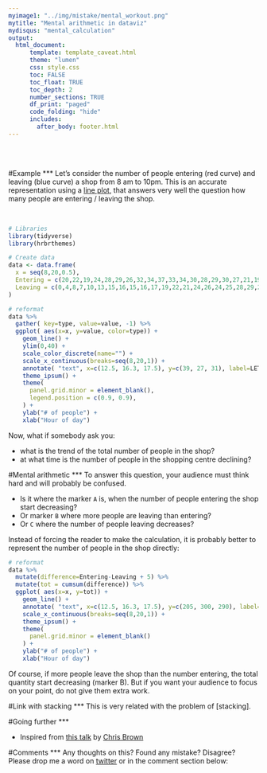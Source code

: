 ```yaml
---
myimage1: "../img/mistake/mental_workout.png"
mytitle: "Mental arithmetic in dataviz"
mydisqus: "mental_calculation"
output:
  html_document:
      template: template_caveat.html
      theme: "lumen"
      css: style.css
      toc: FALSE
      toc_float: TRUE
      toc_depth: 2
      number_sections: TRUE
      df_print: "paged"
      code_folding: "hide"
      includes: 
        after_body: footer.html
---
```


<br><br>
<div class="mycontent">



#Example
***
Let's consider the number of people entering (red curve) and leaving (blue curve) a shop from 8 am to 10pm. This is an accurate representation using a [line plot](https://www.data-to-viz.com/graph/line.html), that answers very well the question how many people are entering / leaving the shop.

<br>

```r
# Libraries
library(tidyverse)
library(hrbrthemes)

# Create data
data <- data.frame(
  x = seq(8,20,0.5),
  Entering = c(20,22,19,24,28,29,26,32,34,37,33,34,30,28,29,30,27,21,19,21,17,13,15,12,9),
  Leaving = c(0,4,8,7,10,13,15,16,15,16,17,19,22,21,24,26,24,25,28,29,28,26,23,20,19)
)

# reformat
data %>%
  gather( key=type, value=value, -1) %>%
  ggplot( aes(x=x, y=value, color=type)) +
    geom_line() +
    ylim(0,40) +
    scale_color_discrete(name="") +
    scale_x_continuous(breaks=seq(8,20,1)) +
    annotate( "text", x=c(12.5, 16.3, 17.5), y=c(39, 27, 31), label=LETTERS[1:3] ) +
    theme_ipsum() +
    theme(
      panel.grid.minor = element_blank(),
      legend.position = c(0.9, 0.9),
    ) +
    ylab("# of people") + 
    xlab("Hour of day")
```


Now, what if somebody ask you:

- what is the trend of the total number of people in the shop?
- at what time is the number of people in the shopping centre declining?




#Mental arithmetic
***
To answer this question, your audience must think hard and will probably be confused.

- Is it where the marker `A` is, when the number of people entering the shop start decreasing? 
- Or marker `B` where more people are leaving than entering? 
- Or `C` where the number of people leaving decreases?

Instead of forcing the reader to make the calculation, it is probably better to represent the number of people in the shop directly:

```r

# reformat
data %>%
  mutate(difference=Entering-Leaving + 5) %>%
  mutate(tot = cumsum(difference)) %>%
  ggplot( aes(x=x, y=tot)) +
    geom_line() +
    annotate( "text", x=c(12.5, 16.3, 17.5), y=c(205, 300, 290), label=LETTERS[1:3] ) +
    scale_x_continuous(breaks=seq(8,20,1)) +
    theme_ipsum() +
    theme(
      panel.grid.minor = element_blank()
    ) +
    ylab("# of people") + 
    xlab("Hour of day")
```

Of course, if more people leave the shop than the number entering, the total quantity start decreasing (marker B). But if you want your audience to focus on your point, do not give them extra work.



#Link with stacking
***
This is very related with the problem of [stacking].



#Going further
***

- Inspired from [this talk](http://www.seascapemodels.org/rstats/2018/07/04/dataviz2018_notes.html) by [Chris Brown](https://github.com/cbrown5)


#Comments
***
Any thoughts on this? Found any mistake? Disagree? Please drop me a word on [twitter](https://twitter.com/R_Graph_Gallery) or in the comment section below:
<br>




</div>














